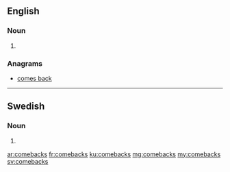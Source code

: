 {{also|Comebacks}}
==English==

===Noun===
{{head|en}}

# {{plural of|comeback}}

===Anagrams===
* [[comes back#English|comes back]]

----

==Swedish==

===Noun===
{{head|sv|noun form}}

# {{sv-noun-form-indef-gen|comeback}}

[[ar:comebacks]]
[[fr:comebacks]]
[[ku:comebacks]]
[[mg:comebacks]]
[[my:comebacks]]
[[sv:comebacks]]